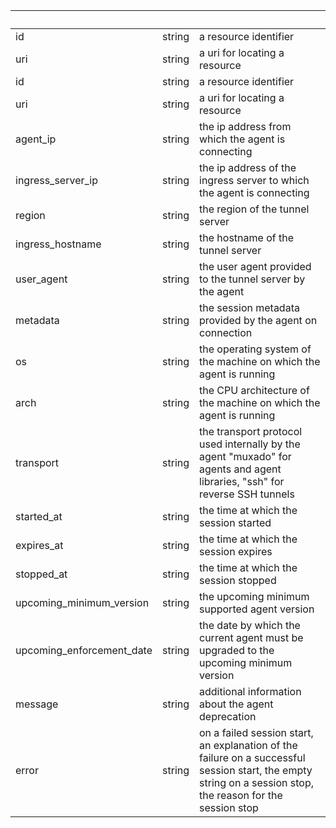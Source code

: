 | &nbsp; | &nbsp; | &nbsp; |
|---|---|---|
| id | string | a resource identifier |
| uri | string | a uri for locating a resource |
| id | string | a resource identifier |
| uri | string | a uri for locating a resource |
| agent_ip | string | the ip address from which the agent is connecting |
| ingress_server_ip | string | the ip address of the ingress server to which the agent is connecting |
| region | string | the region of the tunnel server |
| ingress_hostname | string | the hostname of the tunnel server |
| user_agent | string | the user agent provided to the tunnel server by the agent |
| metadata | string | the session metadata provided by the agent on connection |
| os | string | the operating system of the machine on which the agent is running |
| arch | string | the CPU architecture of the machine on which the agent is running |
| transport | string | the transport protocol used internally by the agent "muxado" for agents and agent libraries, "ssh" for reverse SSH tunnels |
| started_at | string | the time at which the session started |
| expires_at | string | the time at which the session expires |
| stopped_at | string | the time at which the session stopped |
| upcoming_minimum_version | string | the upcoming minimum supported agent version |
| upcoming_enforcement_date | string | the date by which the current agent must be upgraded to the upcoming minimum version |
| message | string | additional information about the agent deprecation |
| error | string | on a failed session start, an explanation of the failure on a successful session start, the empty string on a session stop, the reason for the session stop |